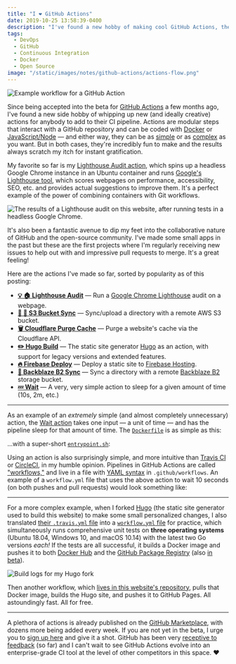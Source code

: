 ```yaml
---
title: "I ❤️ GitHub Actions"
date: 2019-10-25 13:58:39-0400
description: "I've found a new hobby of making cool GitHub Actions, the latest tool in the CI world. Here's why."
tags:
  - DevOps
  - GitHub
  - Continuous Integration
  - Docker
  - Open Source
image: "/static/images/notes/github-actions/actions-flow.png"
---
```


![Example workflow for a GitHub Action](../public/static/images/notes/github-actions/actions-flow.png)

Since being accepted into the beta for [GitHub Actions](https://github.com/features/actions) a few months ago, I've found a new side hobby of whipping up new (and ideally creative) actions for anybody to add to their CI pipeline. Actions are modular steps that interact with a GitHub repository and can be coded with [Docker](https://github.com/actions/hello-world-docker-action) or [JavaScript/Node](https://github.com/actions/hello-world-javascript-action) — and either way, they can be as [simple](https://github.com/jakejarvis/wait-action) or as [complex](https://github.com/jakejarvis/lighthouse-action) as you want. But in both cases, they're incredibly fun to make and the results always scratch my itch for instant gratification.

My favorite so far is my [Lighthouse Audit action](https://github.com/jakejarvis/lighthouse-action), which spins up a headless Google Chrome instance in an Ubuntu container and runs [Google's Lighthouse tool](https://developers.google.com/web/tools/lighthouse), which scores webpages on performance, accessibility, SEO, etc. and provides actual suggestions to improve them. It's a perfect example of the power of combining containers with Git workflows.

![The results of a Lighthouse audit on this website, after running tests in a headless Google Chrome.](../public/static/images/notes/github-actions/lighthouse-output.png)

It's also been a fantastic avenue to dip my feet into the collaborative nature of GitHub and the open-source community. I've made some small apps in the past but these are the first projects where I'm regularly receiving new issues to help out with and impressive pull requests to merge. It's a great feeling!

Here are the actions I've made so far, sorted by popularity as of this posting:

- **[💡 🏠 Lighthouse Audit](https://github.com/jakejarvis/lighthouse-action)** — Run a [Google Chrome Lighthouse](https://developers.google.com/web/tools/lighthouse) audit on a webpage.
- **[🔄 🧺 S3 Bucket Sync](https://github.com/jakejarvis/s3-sync-action)** — Sync/upload a directory with a remote AWS S3 bucket.
- **[🗑️ Cloudflare Purge Cache](https://github.com/jakejarvis/cloudflare-purge-action)** — Purge a website's cache via the Cloudflare API.
- **[✏️ Hugo Build](https://github.com/jakejarvis/hugo-build-action)** — The static site generator [Hugo](https://github.com/gohugoio) as an action, with support for legacy versions and extended features.
- **[🔥 Firebase Deploy](https://github.com/jakejarvis/firebase-deploy-action)** — Deploy a static site to [Firebase Hosting](https://firebase.google.com/docs/hosting).
- **[🔄 Backblaze B2 Sync](https://github.com/jakejarvis/backblaze-b2-action)** — Sync a directory with a remote [Backblaze B2](https://www.backblaze.com/b2/cloud-storage.html) storage bucket.
- **[💤 Wait](https://github.com/jakejarvis/wait-action)** — A very, very simple action to sleep for a given amount of time (10s, 2m, etc.)

---

As an example of an _extremely_ simple (and almost completely unnecessary) action, the [Wait action](https://github.com/jakejarvis/wait-action) takes one input — a unit of time — and has the pipeline sleep for that amount of time. The [`Dockerfile`](https://github.com/jakejarvis/wait-action/blob/master/Dockerfile) is as simple as this:

<Gist id="6a0830c7c3e514980b30fdf86b4931c5" file="Dockerfile" />

...with a super-short [`entrypoint.sh`](https://github.com/jakejarvis/wait-action/blob/master/entrypoint.sh):

<Gist id="6a0830c7c3e514980b30fdf86b4931c5" file="entrypoint.sh" />

Using an action is also surprisingly simple, and more intuitive than [Travis CI](https://travis-ci.com/) or [CircleCI](https://circleci.com/), in my humble opinion. Pipelines in GitHub Actions are called ["workflows,"](https://help.github.com/en/github/automating-your-workflow-with-github-actions/configuring-a-workflow) and live in a file with [YAML syntax](https://help.github.com/en/github/automating-your-workflow-with-github-actions/workflow-syntax-for-github-actions) in `.github/workflows`. An example of a `workflow.yml` file that uses the above action to wait 10 seconds (on both pushes and pull requests) would look something like:

<Gist id="6a0830c7c3e514980b30fdf86b4931c5" file="workflow.yml" />

---

For a more complex example, when I forked [Hugo](https://github.com/gohugoio/hugo) (the static site generator used to build this website) to make some small personalized changes, I also translated [their `.travis.yml` file](https://github.com/gohugoio/hugo/blob/master/.travis.yml) into a [`workflow.yml` file](https://github.com/jakejarvis/hugo-custom/blob/master/.github/workflows/workflow.yml) for practice, which simultaneously runs comprehensive unit tests on **three operating systems** (Ubuntu 18.04, Windows 10, and macOS 10.14) with the latest two Go versions _each!_ If the tests are all successful, it builds a Docker image and pushes it to both [Docker Hub](https://hub.docker.com/r/jakejarvis/hugo-custom) and the [GitHub Package Registry](https://github.com/jakejarvis/hugo-custom/packages) (also [in beta](https://github.com/features/package-registry)).

![Build logs for my Hugo fork](../public/static/images/notes/github-actions/hugo-logs.png)

Then another workflow, which [lives in this website's repository](https://github.com/jakejarvis/jarv.is/blob/master/.github/workflows/gh-pages.yml), pulls that Docker image, builds the Hugo site, and pushes it to GitHub Pages. All astoundingly fast. All for free.

---

A plethora of actions is already published on the [GitHub Marketplace](https://github.com/marketplace?type=actions), with dozens more being added every week. If you are not yet in the beta, I urge you to [sign up here](https://github.com/features/actions) and give it a shot. GitHub has been very [receptive to feedback](https://github.community/t5/GitHub-Actions/bd-p/actions) (so far) and I can't wait to see GitHub Actions evolve into an enterprise-grade CI tool at the level of other competitors in this space. ❤️
